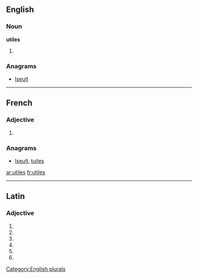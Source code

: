==English==

===Noun===
'''utiles'''

# {{plural of|[[utile]]}}

===Anagrams===
* [[Iseult#English|Iseult]]

[[Category:English plurals]]

----

==French==

===Adjective===
{{fr-adj-form}} {{p}}

# {{form of| plural|utile|lang=French}}

===Anagrams===
* [[Iseult#French|Iseult]], [[tuiles#French|tuiles]]

[[ar:utiles]]
[[fr:utiles]]

----
==Latin==

===Adjective===
{{la-adj-form|ūtilēs}}

# {{inflection of|utilis|ūtilis|nom|m|p|lang=la}}
# {{inflection of|utilis|ūtilis|nom|f|p|lang=la}}
# {{inflection of|utilis|ūtilis|acc|m|p|lang=la}}
# {{inflection of|utilis|ūtilis|acc|f|p|lang=la}}
# {{inflection of|utilis|ūtilis|voc|m|p|lang=la}}
# {{inflection of|utilis|ūtilis|voc|f|p|lang=la}}
{{count page|[[Wiktionary:Page count]]}}
{{rfc-auto}}